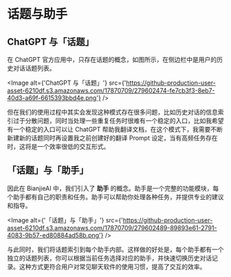 # 话题与助手

## ChatGPT 与「话题」

在 ChatGPT 官方应用中，只存在话题的概念，如图所示，在侧边栏中是用户的历史对话话题列表。

<Image alt={'ChatGPT 与「话题」'} src={'https://github-production-user-asset-6210df.s3.amazonaws.com/17870709/279602474-fe7cb3f3-8eb7-40d3-a69f-6615393bbd4e.png'} />

但在我们的使用过程中其实会发现这种模式存在很多问题，比如历史对话的信息索引过于分散问题，同时当处理一些重复任务时很难有一个稳定的入口，比如我希望有一个稳定的入口可以让 ChatGPT 帮助我翻译文档，在这个模式下，我需要不断新建新的话题同时再设置我之前创建好的翻译 Prompt 设定，当有高频任务存在时，这将是一个效率很低的交互形式。

## 「话题」与「助手」

因此在 BianjieAI 中，我们引入了 **助手** 的概念。助手是一个完整的功能模块，每个助手都有自己的职责和任务。助手可以帮助你处理各种任务，并提供专业的建议和指导。

<Image alt={'「话题」与「助手」'} src={'https://github-production-user-asset-6210df.s3.amazonaws.com/17870709/279602489-89893e61-2791-4083-9b57-ed80884ad58b.png'} />

与此同时，我们将话题索引到每个助手内部。这样做的好处是，每个助手都有一个独立的话题列表，你可以根据当前任务选择对应的助手，并快速切换历史对话记录。这种方式更符合用户对常见聊天软件的使用习惯，提高了交互的效率。
